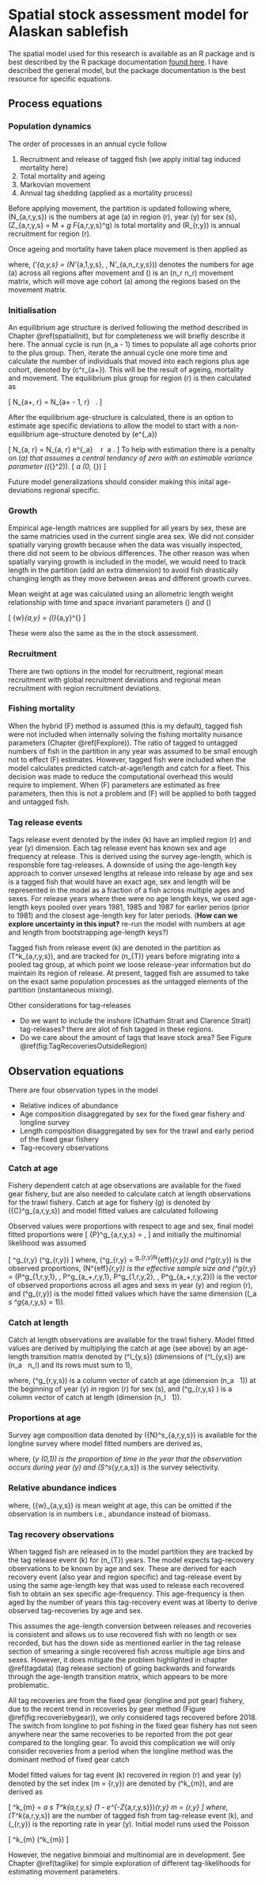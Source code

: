 # Spatial stock assessment model for Alaskan sablefish {#spatialmodeldescription}
The spatial model used for this research is available as an R package and is best described by the R package documentation [found here](https://craig44.github.io/SpatialSablefishAssessment/TagIntegratedEq.html). I have described the general model, but the package documentation is the best resource for specific equations.


## Process equations {-}
### Population dynamics {-}
The order of processes in an annual cycle follow

1. Recruitment and release of tagged fish (we apply initial tag induced mortality here)
2. Total mortality and ageing
3. Markovian movement
4. Annual tag shedding (applied as a mortality process)


Before applying movement, the partition is updated following 
\begin{align*}
N_{a,r,y,s} = 
\begin{cases}
R_{r,y} 0.5, & a = a_1\\
N_{a - 1,r,y - 1,s} \exp\bigg( -Z_{a - 1,r, y - 1,s} \bigg), & a_1 < a < a_+\\
N_{a - 1,r,y - 1,s} \exp\bigg( -Z_{a - 1,r, y - 1,s} \bigg) + N_{a,r,y - 1,s} \exp\bigg( -Z_{a,r, y - 1,s} \bigg), &  a = a_+
\end{cases}
\end{align*}
where, \(N_{a,r,y,s}\) is the numbers at age \(a\) in region \(r\), year \(y\) for sex \(s\), \(Z_{a,r,y,s} = M + \sum_g F_{a,r,y,s}^g\) is total mortality and \(R_{r,y}\) is annual recruitment for region \(r\).

Once ageing and mortality have taken place movement is then applied as

\begin{equation*}
\boldsymbol{N}'_{a,y,s} = \boldsymbol{N}_{a,y,s} \boldsymbol{M} \ \ \forall \ a
\end{equation*}

where, \(\boldsymbol{N}'_{a,y,s} = (N'_{a,1,y,s}, \dots, N'_{a,n_r,y,s})\) denotes the numbers for age \(a\) across all regions after movement and \(\boldsymbol{M}\) is an \(n_r \times n_r\) movement matrix, which will move age cohort \(a\) among the regions based on the movement matrix.


### Initialisation {-}
An equilibrium age structure is derived following the method described in Chapter \@ref(spatialInit), but for completeness we will briefly describe it here. The annual cycle is run \(n_a - 1\) times to populate all age cohorts prior to the plus group. Then, iterate the annual cycle one more time and calculate the number of individuals that moved into each regions plus age cohort, denoted by \(c^r_{a+}\). This will be the result of ageing, mortality and movement. The equilibrium plus group for region \(r\) is then calculated as

\[
N_{a+, r} = N_{a+ - 1, r} \frac{1}{1 - c^r_{a+}}  \  .
\]

After the equilibrium age-structure is calculated, there is an option to estimate age specific deviations to allow the model to start with a non-equilibrium age-structure denoted by \(e^{\epsilon_a}\)

\[
N_{a, r} = N_{a, r} e^{\epsilon_a} \ \ \forall \ r \ a \in [a_2..(a_+ - 1)] .
\]
To help with estimation there is a penalty on \(\epsilon_a\) that assumes a central tendancy of zero with an estimable variance parameter (\(\sigma_{\epsilon}^2\)). 
\[
\epsilon_a \sim \mathcal{N}(0, \sigma_{\epsilon})
\]

Future model generalizations should consider making this inital age-deviations regional specific.


### Growth {-}

Empirical age-length matrices are supplied for all years by sex, these are the same matricies used in the current single area sex. We did not consider spatially varying growth because when the data was visually inspected, there did not seem to be obvious differences. The other reason was when spatially varying growth is included in the model, we would need to track length in the partition (add an extra dimension) to avoid fish drastically changing length as they move between areas and different growth curves.

Mean weight at age was calculated using an allometric length weight relationship with time and space invariant parameters \(\alpha\) and \(\beta\)

\[
\bar{w}_{a,y} = \alpha \bar{l}_{a,y}^{\beta} 
\]

These were also the same as the in the stock assessment.

### Recruitment {-}
There are two options in the model for recruitment, regional mean recruitment with global recruitment deviations and regional mean recruitment with region recruitment deviations.

### Fishing mortality {-}
When the hybrid \(F\) method is assumed (this is my default), tagged fish were not included when internally solving the fishing mortality nuisance parameters (Chapter \@ref(Fexplore)). The ratio of tagged to untagged numbers of fish in the partition in any year was assumed to be small enough not to effect \(F\) estimates. However, tagged fish were included when the model calculates predicted catch-at-age/length and catch for a fleet. This decision was made to reduce the computational overhead this would require to implement. When \(F\) parameters are estimated as free parameters, then this is not a problem and \(F\) will be applied to both tagged and untagged fish.


### Tag release events {-}

Tags release event denoted by the index \(k\) have an implied region \(r\) and year \(y\) dimension. Each tag release event has known sex and age frequency at release. This is derived using the survey age-length, which is responsble fore tag-releases. A downside of using the age-length key approach to conver unsexed lengths at release into release by age and sex is a tagged fish that would have an exact age, sex and length will be represented in the model as a fraction of a fish across multiple ages and sexes. For release years where thee were no age length keys, we used age-length keys pooled over years 1981, 1985 and 1987 for earlier perios (prior to 1981) and the closest age-length key for later periods. (**How can we explore uncertainty in this input?** re-run the model with numbers at age and length from bootstrapping age-length keys?)


Tagged fish from release event \(k\) are denoted in the partition as \(T^k_{a,r,y,s}\), and are tracked for \(n_{T}\) years before migrating into a pooled tag group, at which point we loose release-year information but do maintain its region of release. At present, tagged fish are assumed to take on the exact same population processes as the untagged elements of the partition (instantaneous mixing).


Other considerations for tag-releases

- Do we want to include the inshore (Chatham Strait and Clarence Strait) tag-releases? there are alot of fish tagged in these regions. 
- Do we care about the amount of tags that leave stock area? See Figure \@ref(fig:TagRecoveriesOutsideRegion)


## Observation equations {-}
There are four observation types in the model

- Relative indices of abundance
- Age composition disaggregated by sex for the fixed gear fishery and longline survey
- Length composition disaggregated by sex for the trawl and early period of the fixed gear fishery 
- Tag-recovery observations 


### Catch at age {-}
Fishery dependent catch at age observations are available for the fixed gear fishery, but are also needed to calculate catch at length observations for the trawl fishery. Catch at age for fishery \(g\) is denoted by \({C}^g_{a,r,y,s}\) and model fitted values are calculated following

\begin{equation} 
  {C}^g_{a,r,y,s} = \frac{F^g_{a,r,y,s}}{Z_{a,r,y,s}}   N_{a,r,y,s} \left(1 - S_{a,r,y,s} \right)
\end{equation} 

Observed values were proportions with respect to age and sex, final model fitted proportions were
\[
{P}^g_{a,r,y,s} = \frac{{C}^g_{a,r,y,s}}{\sum_a \sum_s {C}^g_{a,r,y,s}},
\]
and initially the multinomial likelihood was assumed

\[
\boldsymbol{X}^g_{r,y} \sim \text{Multinomial}\left(\boldsymbol{\widehat{P}}^g_{r,y}\right)
\]
where, \(\boldsymbol{X}^g_{r,y} = \boldsymbol{P}^g_{r,y}N^{eff}_{r,y}\) and \(\boldsymbol{P}^g_{r,y}\) is the observed proportions, \(N^{eff}_{r,y}\) is the effective sample size and \(\boldsymbol{P}^g_{r,y} = (P^g_{1,r,y,1}, \dots, P^g_{a_+,r,y,1}, P^g_{1,r,y,2}, \dots, P^g_{a_+,r,y,2})\) is the vector of observed proportions across all ages and sexs in year \(y\) and region \(r\), and \(\boldsymbol{\widehat{P}}^g_{r,y}\) is the model fitted values which have the same dimension (\(\sum_a \sum_s \widehat{P}^g_{a,r,y,s} = 1\)).


### Catch at length {-}
Catch at length observations are available for the trawl fishery. Model fitted values are derived by multiplying the catch at age (see above) by an age-length transition matrix denoted by \(\boldsymbol{A}^l_{y,s}\) (dimensions of \(\boldsymbol{A}^l_{y,s}\) are \(n_a \ \times \ n_l\) and its rows must sum to 1),

\begin{equation} 
  \widehat{\boldsymbol{Cl}}^g_{r,y,s} =  \left(\boldsymbol{A}^l_{y,s} \right)^T \ \times \ \widehat{\boldsymbol{C}}^g_{r,y,s}
\end{equation} 
where, \(\widehat{\boldsymbol{C}}^g_{r,y,s}\) is a column vector of catch at age (dimension \(n_a \ \times \ 1\)) at the beginning of year \(y\) in region \(r\) for sex \(s\), and \(\widehat{\boldsymbol{Cl}}^g_{r,y,s} \) is a column vector of catch at length (dimension \(n_l \ \times \ 1\)).


### Proportions at age {-}
Survey age composition data denoted by \({N}^s_{a,r,y,s}\) is available for the longline survey where model fitted numbers are derived as,

\begin{equation} 
  \widehat{N}^s_{a,r,y,s} = N_{a,r,y,s} \left(1 - \exp^{\delta_y Z_{a,r,y,s}}\right)S^s_{y,r,a,s}
\end{equation} 
where, \(\delta_y \in (0,1)\) is the proportion of time in the year that the observation occurs during year \(y\) and \(S^s_{y,r,a,s}\) is the survey selectivity.


### Relative abundance indices {-}
\begin{equation} 
  \widehat{I}^s_{r,y} = \sum_s\sum_a \widehat{N}^s_{a,r,y,s} \bar{w}_{a,y,s}
\end{equation} 
where, \(\bar{w}_{a,y,s}\) is mean weight at age, this can be omitted if the observation is in numbers i.e., abundance instead of biomass.

### Tag recovery observations {-}

When tagged fish are released in to the model partition they are tracked by the tag release event \(k\) for \(n_{T}\) years. The model expects tag-recovery observations to be known by age and sex. These are derived for each recovery event (also year and region specific) and tag-release event by using the same age-length key that was used to release each recovered fish to obtain an sex specific age-frequency. This age-frequency is then aged by the number of years this tag-recovery event was at liberty to derive observed tag-recoveries by age and sex.

This assumes the age-length conversion between releases and recoveries is consistent and allows us to use recovered fish with no length or sex recorded, but has the down side as mentioned earlier in the tag release section of smearing a single recovered fish across multiple age bins and sexes. However, it does mitigate the problem highlighted in chapter \@ref(tagdata) (tag release section) of going backwards and forwards through the age-length transition matrix, which appears to be more problematic.

All tag recoveries are from the fixed gear (longline and pot gear) fishery, due to the recent trend in recoveries by gear method (Figure \@ref(fig:recoveriebygear)), we only considered tags recovered before 2018. The switch from longline to pot fishing in the fixed gear fishery has not seen anywhere near the same recoveries to be reported from the pot gear compared to the longling gear. To avoid this complication we will only consider recoveries from a period when the longline method was the dominant method of fixed gear catch 

Model fitted values for tag event \(k\) recovered in region \(r\) and year \(y\) denoted by the set index \(m = \{r,y\}\) are denoted by \(\widehat{N}^k_{m}\), and are derived as


\[
\widehat{N}^k_{m} =  \sum_a \sum_s T^k_{a,r,y,s} \frac{F^{LL}_{a,r,y,s}}{Z_{a,r,y,s}} (1 - e^{-Z_{a,r,y,s}})\delta_{r,y} \quad m = \{r,y\}
\]
where, \(T^k_{a,r,y,s}\) are the number of tagged fish from tag-release event \(k\), and \(\delta_{r,y}\) is the reporting rate in year \(y\). Initial model runs used the Poisson 

\[
\widehat{N}^k_{m}  \sim \mathcal{Poisson}(\widehat{N}^k_{m})
\]

However, the negative binmoial and multinomial are in development. See Chapter \@ref(taglike) for simple exploration of different tag-likelihoods for estimating movement parameters.
